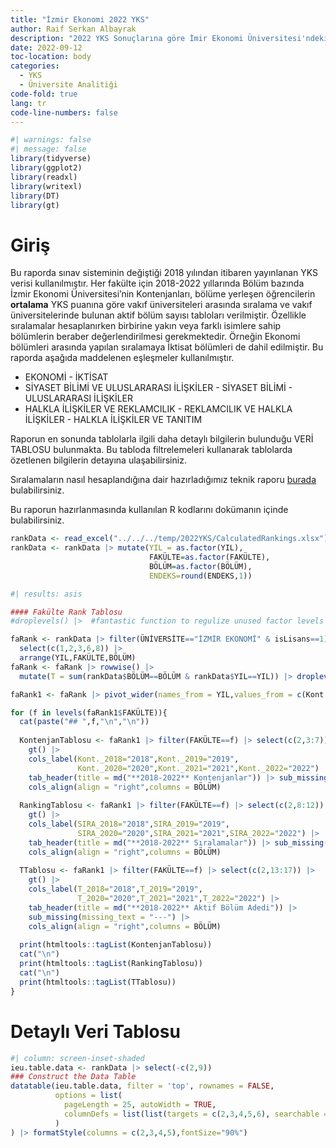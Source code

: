```yaml
---
title: "İzmir Ekonomi 2022 YKS"
author: Raif Serkan Albayrak
description: "2022 YKS Sonuçlarına göre İmir Ekonomi Üniversitesi'ndeki bölümlerin vakıf üniversiteleri arasında Türkiye Sıralaması Verilmiştir"
date: 2022-09-12
toc-location: body
categories:
  - YKS
  - Üniversite Analitiği
code-fold: true
lang: tr
code-line-numbers: false
---
```


```r
#| warnings: false
#| message: false
library(tidyverse)
library(ggplot2)
library(readxl)
library(writexl)
library(DT)
library(gt)
```

# Giriş

Bu raporda sınav sisteminin değiştiği 2018 yılından itibaren yayınlanan YKS verisi kullanılmıştır. Her fakülte için 2018-2022 yıllarında Bölüm bazında İzmir Ekonomi Üniversitesi'nin Kontenjanları, bölüme yerleşen öğrencilerin **ortalama** YKS puanına göre vakıf üniversiteleri arasında sıralama ve vakıf üniversitelerinde bulunan aktif bölüm sayısı tabloları verilmiştir. Özellikle sıralamalar hesaplanırken birbirine yakın veya farklı isimlere sahip bölümlerin beraber değerlendirilmesi gerekmektedir. Örneğin Ekonomi bölümleri arasında yapılan sıralamaya İktisat bölümleri de dahil edilmiştir. Bu raporda aşağıda maddelenen eşleşmeler kullanılmıştır.     

* EKONOMİ - İKTİSAT
* SİYASET BİLİMİ VE ULUSLARARASI İLİŞKİLER - SİYASET BİLİMİ - ULUSLARARASI İLİŞKİLER
* HALKLA İLİŞKİLER VE REKLAMCILIK - REKLAMCILIK VE HALKLA İLİŞKİLER - HALKLA İLİŞKİLER VE TANITIM    


Raporun en sonunda tablolarla ilgili daha detaylı bilgilerin bulunduğu VERİ TABLOSU bulunmakta. Bu tabloda filtrelemeleri kullanarak tablolarda özetlenen bilgilerin detayına ulaşabilirsiniz.

Sıralamaların nasıl hesaplandığına dair hazırladığımız teknik raporu [burada](../07_2022_yks_puan_hesaplama3/puan3.html)  bulabilirsiniz.  

Bu raporun hazırlanmasında kullanılan R kodlarını dokümanın içinde bulabilirsiniz. 

```r
rankData <- read_excel("../../../temp/2022YKS/CalculatedRankings.xlsx")
rankData <- rankData |> mutate(YIL = as.factor(YIL),
                               FAKÜLTE=as.factor(FAKÜLTE),
                               BÖLÜM=as.factor(BÖLÜM),
                               ENDEKS=round(ENDEKS,1))
```


```r
#| results: asis

#### Fakülte Rank Tablosu
#droplevels() |>  #fantastic function to regulize unused factor levels

faRank <- rankData |> filter(ÜNİVERSİTE=="İZMİR EKONOMİ" & isLisans==1) |> 
  select(c(1,2,3,6,8)) |> 
  arrange(YIL,FAKÜLTE,BÖLÜM)
faRank <- faRank |> rowwise() |> 
  mutate(T = sum(rankData$BÖLÜM==BÖLÜM & rankData$YIL==YIL)) |> droplevels()

faRank1 <- faRank |> pivot_wider(names_from = YIL,values_from = c(Kont.,SIRA,T))

for (f in levels(faRank1$FAKÜLTE)){
  cat(paste("## ",f,"\n","\n"))
  
  KontenjanTablosu <- faRank1 |> filter(FAKÜLTE==f) |> select(c(2,3:7)) |> 
    gt() |> 
    cols_label(Kont._2018="2018",Kont._2019="2019",
               Kont._2020="2020",Kont._2021="2021",Kont._2022="2022") |> 
    tab_header(title = md("**2018-2022** Kontenjanlar")) |> sub_missing(missing_text = "---") |> 
    cols_align(align = "right",columns = BÖLÜM)
  
  RankingTablosu <- faRank1 |> filter(FAKÜLTE==f) |> select(c(2,8:12)) |> 
    gt() |> 
    cols_label(SIRA_2018="2018",SIRA_2019="2019",
               SIRA_2020="2020",SIRA_2021="2021",SIRA_2022="2022") |> 
    tab_header(title = md("**2018-2022** Sıralamalar")) |> sub_missing(missing_text = "---") |> 
    cols_align(align = "right",columns = BÖLÜM)
  
  TTablosu <- faRank1 |> filter(FAKÜLTE==f) |> select(c(2,13:17)) |> 
    gt() |> 
    cols_label(T_2018="2018",T_2019="2019",
               T_2020="2020",T_2021="2021",T_2022="2022") |> 
    tab_header(title = md("**2018-2022** Aktif Bölüm Adedi")) |> 
    sub_missing(missing_text = "---") |> 
    cols_align(align = "right",columns = BÖLÜM)
  
  print(htmltools::tagList(KontenjanTablosu))
  cat("\n")
  print(htmltools::tagList(RankingTablosu))
  cat("\n")
  print(htmltools::tagList(TTablosu))
}

```


# Detaylı Veri Tablosu

```r
#| column: screen-inset-shaded
ieu.table.data <- rankData |> select(-c(2,9))
### Construct the Data Table
datatable(ieu.table.data, filter = 'top', rownames = FALSE,
          options = list(
            pageLength = 25, autoWidth = TRUE,
            columnDefs = list(list(targets = c(2,3,4,5,6), searchable = FALSE))
          )
) |> formatStyle(columns = c(2,3,4,5),fontSize="90%")
```

